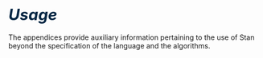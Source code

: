 # <i style="font-size: 110%; color:#052744;">Usage</i> {.unnumbered}

The appendices provide auxiliary information pertaining to the use of Stan beyond the specification of the language and the algorithms.
